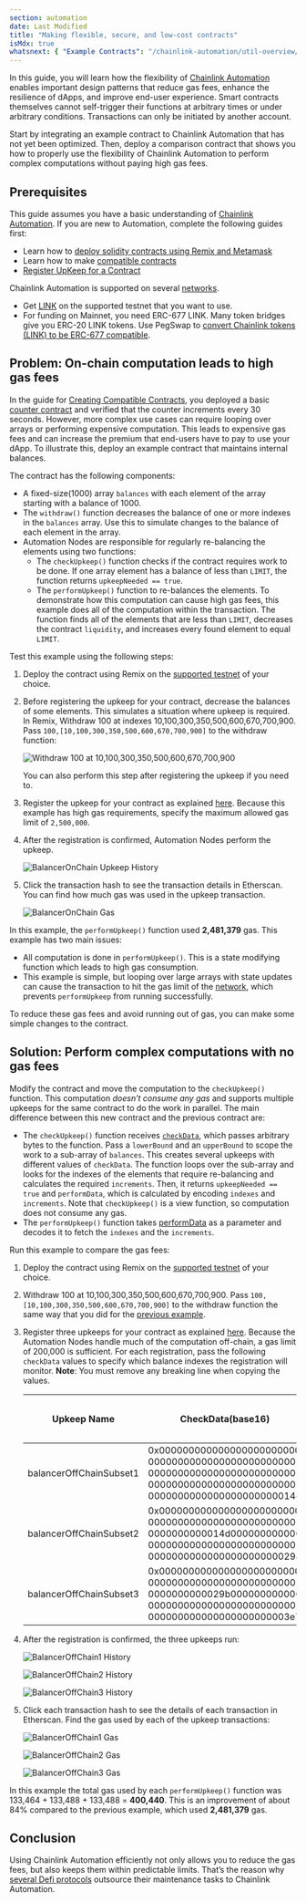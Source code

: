 ```yaml
---
section: automation
date: Last Modified
title: "Making flexible, secure, and low-cost contracts"
isMdx: true
whatsnext: { "Example Contracts": "/chainlink-automation/util-overview/" }
---
```



In this guide, you will learn how the flexibility of [Chainlink Automation](https://chain.link/automation) enables important design patterns that reduce gas fees, enhance the resilience of dApps, and improve end-user experience. Smart contracts themselves cannot self-trigger their functions at arbitrary times or under arbitrary conditions. Transactions can only be initiated by another account.

Start by integrating an example contract to Chainlink Automation that has not yet been optimized. Then, deploy a comparison contract that shows you how to properly use the flexibility of Chainlink Automation to perform complex computations without paying high gas fees.

## Prerequisites

This guide assumes you have a basic understanding of [Chainlink Automation](https://chain.link/automation). If you are new to Automation, complete the following guides first:

- Learn how to [deploy solidity contracts using Remix and Metamask](/quickstarts/deploy-your-first-contract)
- Learn how to make [compatible contracts](/chainlink-automation/compatible-contracts)
- [Register UpKeep for a Contract](/chainlink-automation/register-upkeep)

Chainlink Automation is supported on several [networks](/chainlink-automation/supported-networks).

<Aside type="note" title="ERC677 Link">

- Get [LINK](/resources/link-token-contracts) on the supported testnet that you want to use.
- For funding on Mainnet, you need ERC-677 LINK. Many token bridges give you ERC-20 LINK tokens. Use PegSwap to [convert Chainlink tokens (LINK) to be ERC-677 compatible](https://pegswap.chain.link/).

</Aside>

## Problem: On-chain computation leads to high gas fees

In the guide for [Creating Compatible Contracts](/chainlink-automation/compatible-contracts), you deployed a basic [counter contract](/chainlink-automation/compatible-contracts/#example-contract) and verified that the counter increments every 30 seconds. However, more complex use cases can require looping over arrays or performing expensive computation. This leads to expensive gas fees and can increase the premium that end-users have to pay to use your dApp. To illustrate this, deploy an example contract that maintains internal balances.

The contract has the following components:

- A fixed-size(1000) array `balances` with each element of the array starting with a balance of 1000.
- The `withdraw()` function decreases the balance of one or more indexes in the `balances` array. Use this to simulate changes to the balance of each element in the array.
- Automation Nodes are responsible for regularly re-balancing the elements using two functions:
  - The `checkUpkeep()` function checks if the contract requires work to be done. If one array element has a balance of less than `LIMIT`, the function returns `upkeepNeeded == true`.
  - The `performUpkeep()` function to re-balances the elements. To demonstrate how this computation can cause high gas fees, this example does all of the computation within the transaction. The function finds all of the elements that are less than `LIMIT`, decreases the contract `liquidity`, and increases every found element to equal `LIMIT`.

<CodeSample src="samples/Automation/BalancerOnChain.sol" />

Test this example using the following steps:

1. Deploy the contract using Remix on the [supported testnet](/chainlink-automation/supported-networks) of your choice.

1. Before registering the upkeep for your contract, decrease the balances of some elements. This simulates a situation where upkeep is required. In Remix, Withdraw 100 at indexes 10,100,300,350,500,600,670,700,900. Pass `100,[10,100,300,350,500,600,670,700,900]` to the withdraw function:

   ![Withdraw 100 at 10,100,300,350,500,600,670,700,900](/images/contract-devs/automation/balancerOnChain-withdraw.png)

   You can also perform this step after registering the upkeep if you need to.

1. Register the upkeep for your contract as explained [here](/chainlink-automation/register-upkeep). Because this example has high gas requirements, specify the maximum allowed gas limit of `2,500,000`.

1. After the registration is confirmed, Automation Nodes perform the upkeep.

   ![BalancerOnChain Upkeep History](/images/contract-devs/automation/balancerOnChain-history.png)

1. Click the transaction hash to see the transaction details in Etherscan. You can find how much gas was used in the upkeep transaction.

   ![BalancerOnChain Gas](/images/contract-devs/automation/balancerOnChain-gas.png)

In this example, the `performUpkeep()` function used **2,481,379** gas. This example has two main issues:

- All computation is done in `performUpkeep()`. This is a state modifying function which leads to high gas consumption.
- This example is simple, but looping over large arrays with state updates can cause the transaction to hit the gas limit of the [network](/chainlink-automation/supported-networks), which prevents `performUpkeep` from running successfully.

To reduce these gas fees and avoid running out of gas, you can make some simple changes to the contract.

## Solution: Perform complex computations with no gas fees

Modify the contract and move the computation to the `checkUpkeep()` function. This computation _doesn’t consume any gas_ and supports multiple upkeeps for the same contract to do the work in parallel. The main difference between this new contract and the previous contract are:

- The `checkUpkeep()` function receives [`checkData`](/chainlink-automation/automation-interfaces/#checkdata), which passes arbitrary bytes to the function. Pass a `lowerBound` and an `upperBound` to scope the work to a sub-array of `balances`. This creates several upkeeps with different values of `checkData`. The function loops over the sub-array and looks for the indexes of the elements that require re-balancing and calculates the required `increments`. Then, it returns `upkeepNeeded == true` and `performData`, which is calculated by encoding `indexes` and `increments`. Note that `checkUpkeep()` is a view function, so computation does not consume any gas.
- The `performUpkeep()` function takes [performData](/chainlink-automation/automation-interfaces/#performdata) as a parameter and decodes it to fetch the `indexes` and the `increments`.

<CodeSample src="samples/Automation/BalancerOffChain.sol" />

Run this example to compare the gas fees:

1. Deploy the contract using Remix on the [supported testnet](/chainlink-automation/supported-networks) of your choice.

1. Withdraw 100 at 10,100,300,350,500,600,670,700,900. Pass `100,[10,100,300,350,500,600,670,700,900]` to the withdraw function the same way that you did for the [previous example](#problem-on-chain-computation-leads-to-high-gas-fees).

1. Register three upkeeps for your contract as explained [here](/chainlink-automation/register-upkeep). Because the Automation Nodes handle much of the computation off-chain, a gas limit of 200,000 is sufficient. For each registration, pass the following `checkData` values to specify which balance indexes the registration will monitor. **Note**: You must remove any breaking line when copying the values.

   | Upkeep Name             | CheckData(base16)                                                                                                                                      | Remark: calculated using [`abi.encode()`](https://docs.soliditylang.org/en/develop/abi-spec.html#strict-encoding-mode) |
   | ----------------------- | ------------------------------------------------------------------------------------------------------------------------------------------------------ | ---------------------------------------------------------------------------------------------------------------------- |
   | balancerOffChainSubset1 | 0x000000000000000000000000<br/>00000000000000000000000000<br/>00000000000000000000000000<br/>00000000000000000000000000<br/>0000000000000000000000014c | lowerBound: 0<br/>upperBound: 332                                                                                      |
   | balancerOffChainSubset2 | 0x000000000000000000000000<br/>00000000000000000000000000<br/>0000000000014d000000000000<br/>00000000000000000000000000<br/>0000000000000000000000029a | lowerBound: 333<br/>upperBound: 666                                                                                    |
   | balancerOffChainSubset3 | 0x000000000000000000000000<br/>00000000000000000000000000<br/>0000000000029b000000000000<br/>00000000000000000000000000<br/>000000000000000000000003e7 | lowerBound: 667<br/>upperBound: 999                                                                                    |

1. After the registration is confirmed, the three upkeeps run:

   ![BalancerOffChain1 History](/images/contract-devs/automation/balancerOffChain1-history.png "balancerOffChainSubset1")

   ![BalancerOffChain2 History](/images/contract-devs/automation/balancerOffChain2-history.png "balancerOffChainSubset2")

   ![BalancerOffChain3 History](/images/contract-devs/automation/balancerOffChain3-history.png "balancerOffChainSubset3")

1. Click each transaction hash to see the details of each transaction in Etherscan. Find the gas used by each of the upkeep transactions:

   ![BalancerOffChain1 Gas](/images/contract-devs/automation/balancerOffChain1-gas.png "balancerOffChainSubset1")

   ![BalancerOffChain2 Gas](/images/contract-devs/automation/balancerOffChain2-gas.png "balancerOffChainSubset2")

   ![BalancerOffChain3 Gas](/images/contract-devs/automation/balancerOffChain3-gas.png "balancerOffChainSubset3")

In this example the total gas used by each `performUpkeep()` function was 133,464 + 133,488 + 133,488 = **400,440**. This is an improvement of about 84% compared to the previous example, which used **2,481,379** gas.

## Conclusion

Using Chainlink Automation efficiently not only allows you to reduce the gas fees, but also keeps them within predictable limits. That’s the reason why [several Defi protocols](https://chainlinktoday.com/prominent-founders-examine-chainlink-keepers-role-in-defis-evolution/) outsource their maintenance tasks to Chainlink Automation.
